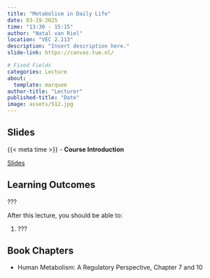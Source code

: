 ```yaml
---
title: "Metabolism in Daily Life"
date: 03-19-2025
time: "13:30 - 15:15"
author: "Natal van Riel"
location: "VEC 2.113"
description: "Insert description here."
slide-link: https://canvas.tue.nl/

# Fixed Fields
categories: Lecture
about:
  template: marquee
author-title: "Lecturer"
published-title: "Date"
image: assets/512.jpg
---
```


## Slides
::: slide-deck
{{< meta time >}} - **Course Introduction**

::: slides
[Slides]({{< meta slide-link >}})
:::
:::

## Learning Outcomes

::: {.callout-important title="Principal Learning Outcome ?"}
???
:::

After this lecture, you should be able to:

1. ???


## Book Chapters

- Human Metabolism: A Regulatory Perspective, Chapter 7 and 10